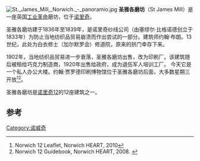[[File:St._James_Mill,_Norwich._-_panoramio.jpg|thumb]]
'''圣雅各磨坊'''（St James Mill）是一座英国[[工业革命|工业革命]]磨坊，位于[[诺里奇|诺里奇]]。

圣雅各磨坊建于1836年至1839年，是诺里奇纱线公司（由塞缪尔·比格诺德创立于1833年）为防止当地纺织品贸易崩溃而作出尝试的一部分。建筑师约翰·布朗。13世纪，此处为白衣修士（加尔默罗会）修道院，原来的拱门幸存下来。

1902年，当地纺织品贸易进一步衰落，圣雅各磨坊出售，改为印刷厂。该建筑随后被租给巧克力制造商，1920年出售给政府，成为退伍军人培训工厂。
今天它是一个私人办公大楼。约翰·贾罗德印刷博物馆位于圣雅各磨坊后面，大多数星期三开放<ref name="N12-Leaflet">Norwich 12 Leaflet, Norwich HEART, 2010</ref><ref name="N12-Guidebook">Norwich 12 Guidebook, Norwich HEART, 2008. {{ISBN|978-0-9560385-0-0}}</ref>。

圣雅各磨坊是[[诺里奇12|诺里奇12]]的12座建筑之一。

==参考==
{{reflist}}
{{coord|52.6350|1.3013|type:landmark_region:GB|display=title}}
[[Category:诺威奇|Category:诺威奇]]